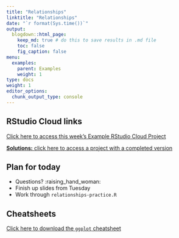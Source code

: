 ```yaml
---
title: "Relationships"
linktitle: "Relationships"
date: "`r format(Sys.time())`"
output:
  blogdown::html_page:
    keep_md: true # do this to save results in .md file
    toc: false
    fig_caption: false
menu:
  examples:
    parent: Examples
    weight: 1
type: docs
weight: 1
editor_options:
  chunk_output_type: console
---
```


## RStudio Cloud links

[Click here to access this week's Example RStudio Cloud Project](https://rstudio.cloud/spaces/210747/project/3746296)

[**Solutions:** click here to access a project with a completed version](https://rstudio.cloud/spaces/210747/project/3746303)


## Plan for today
- Questions? :raising_hand_woman:
- Finish up slides from Tuesday
- Work through `relationships-practice.R`


## Cheatsheets

[Click here to download the `ggplot` cheatsheet](https://raw.githubusercontent.com/rstudio/cheatsheets/main/data-visualization.pdf)

